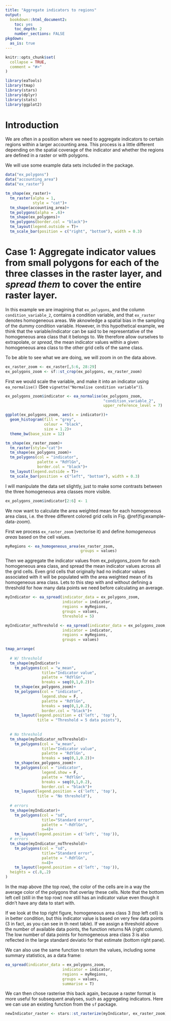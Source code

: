 ```yaml
---
title: "Aggregate indicators to regions"
output: 
  bookdown::html_document2:
    toc: yes
    toc_depth: 2
    number_sections: FALSE
pkgdown:
  as_is: true
---
```


```r
knitr::opts_chunk$set(
  collapse = TRUE,
  comment = "#>"
)
```

```r
library(eaTools)
library(tmap)
library(stars)
library(dplyr)
library(stats)
library(ggplot2)
```

# Introduction

We are often in a position where we need to aggregate indicators to certain regions within a larger accounting area. This process is a little different depending on the spatial coverage of the indicator and whether the regions are defined in a raster or with polygons.

We will use some example data sets included in the package.

```r
data("ex_polygons")
data("accounting_area")
data("ex_raster")
```

```r
tm_shape(ex_raster)+
  tm_raster(alpha = 1,
            style = "cat")+
  tm_shape(accounting_area)+
  tm_polygons(alpha = .6)+
  tm_shape(ex_polygons)+
  tm_polygons(border.col = "black")+
  tm_layout(legend.outside = T)+
  tm_scale_bar(position = c("right", "bottom"), width = 0.3)

```

# Case 1: Aggregate indicator values from small polygons for each of the three classes in the raster layer, and *spread them* to cover the entire raster layer.

In this example we are imagining that `ex_polygons`, and the column `condition_variable_2`, contains a condition variable, and that `ex_raster` denotes homogeneous areas. We aknowledge a spatial bias in the sampling of the dummy condition variable. However, in this hypothetical example, we think that the variable/indicator can be said to be representative of the homogeneous area class that it belongs to. We therefore allow ourselves to extrapolate, or *spread*, the mean indicator values within a given homogeneous area class to the other grid cells of the same class.

To be able to see what we are doing, we will zoom in on the data above.

```r
ex_raster_zoom <- ex_raster[,5:6, 28:29]
ex_polygons_zoom <- sf::st_crop(ex_polygons, ex_raster_zoom)
```

First we would scale the variable, and make it into an indicator using `ea_normalise()` (See `vignette("Normalise condition variable")`).

```r
ex_polygons_zoom$indicator <- ea_normalise(ex_polygons_zoom,
                                           "condition_variable_2",
                                           upper_reference_level = 7)
```

```r
ggplot(ex_polygons_zoom, aes(x = indicator))+
  geom_histogram(fill = "grey",
                 colour = "black",
                 size = 1.2)+
  theme_bw(base_size = 12)
```

```r
tm_shape(ex_raster_zoom)+
  tm_raster(style="cat")+
  tm_shape(ex_polygons_zoom)+
  tm_polygons(col = "indicator",
              palette = "RdYlGn",
              border.col = "black")+
  tm_layout(legend.outside = T)+
  tm_scale_bar(position = c("left", "bottom"), width = 0.3)
```

I will manipulate the data set slightly, just to make some contrasts between the three homogeneous area classes more visible.

```r
ex_polygons_zoom$indicator[2:6] <- 1
```

We now want to calculate the area weighted mean for each homogeneous area class, i.e. the three different colored grid cells in Fig. \@ref(fig:example-data-zoom).

First we process `ex_raster_zoom` (vectorise it) and define *homogeneous areas* based on the cell values.

```r
myRegions <- ea_homogeneous_area(ex_raster_zoom,
                                 groups = values)
```

Then we aggregate the indicator values from ex_polygons_zoom for each homogeneous area class, and spread the mean indicator values across all the grid cells. Even grid cells that originally had no indicator values associated with it will be populated with the area weighted mean of its homogeneous area class. Lets to this step with and without defining a threshold for how many data points we need before calculating an average.

```r
myIndicator <- ea_spread(indicator_data = ex_polygons_zoom,
                         indicator = indicator,
                         regions = myRegions,
                         groups = values,
                         threshold = 5)
```

```r
myIndicator_noThreshold <- ea_spread(indicator_data = ex_polygons_zoom,
                         indicator = indicator,
                         regions = myRegions,
                         groups = values)
```

```r
tmap_arrange(
  
  # W/ threshold
  tm_shape(myIndicator)+
    tm_polygons(col = "w_mean",
                title="Indicator value",
                palette = "RdYlGn",
                breaks = seq(0,1,0.2))+
    tm_shape(ex_polygons_zoom)+
    tm_polygons(col = "indicator",
                legend.show = F,
                palette = "RdYlGn",
                breaks = seq(0,1,0.2),
                border.col = "black")+
    tm_layout(legend.position = c('left', 'top'),
              title = "Threshold = 5 data points"),
  
  
  # No threshold
  tm_shape(myIndicator_noThreshold)+
    tm_polygons(col = "w_mean",
                title="Indicator value",
                palette = "RdYlGn",
                breaks = seq(0,1,0.2))+
    tm_shape(ex_polygons_zoom)+
    tm_polygons(col = "indicator",
                legend.show = F,
                palette = "RdYlGn",
                breaks = seq(0,1,0.2),
                border.col = "black")+
    tm_layout(legend.position = c('left', 'top'),
              title = "No threshold"),
  
  # errors 
  tm_shape(myIndicator)+
    tm_polygons(col = "sd",
                title="Standard error",
                palette = "-RdYlGn",
                n=4)+
    tm_layout(legend.position = c('left', 'top')),
  # errors
  tm_shape(myIndicator_noThreshold)+
    tm_polygons(col = "sd",
                title="Standard error",
                palette = "-RdYlGn",
                n=4)+
    tm_layout(legend.position = c('left', 'top')),
  heights = c(.8,.2)
)
```

In the map above (the top row), the color of the cells are in a way the average color of the polygons that overlay these cells. Note that the bottom left cell (still in the top row) now still has an indicator value even though it didn't have any data to start with.

If we look at the top right figure, homogeneous area class 3 (top left cell) is in better condition, but this indicator value is based on very few data points (3 in fact, as you can see in th next table). If we assign a threshold above the number of available data points, the function returns NA (right column). The low number of data points for homogeneous area class 3 is also reflected in the large standard deviatio  for that estimate (bottom right pane).

We can also use the same function to return the values, including some summary statistics, as a data frame:
```r
ea_spread(indicator_data = ex_polygons_zoom,
                         indicator = indicator,
                         regions = myRegions,
                         groups = values,
                         summarise = T)
```


We can then chose rasterise this back again, because a raster format is more useful for subsequent analyses, such as aggregating indicators. Here we can use an existing function from the `sf` package.

```r
newIndicator_raster <- stars::st_rasterize(myIndicator, ex_raster_zoom)
```
